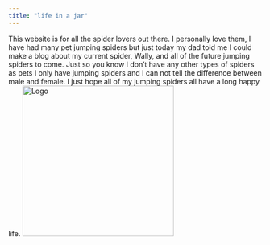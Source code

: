 ```yaml
---
title: "life in a jar"
---
```


This website is for all the spider lovers out there. I personally love them, I have had many pet jumping spiders but just today my dad told me I could make a blog about my current spider, Wally, and all of the future jumping spiders to come.  Just so you know I don't have any other types of spiders as pets I only have jumping spiders and I can not tell the difference between male and female. I just hope all of my jumping spiders all have a long happy life.
![Logo](logo1.jpg){width=300}



